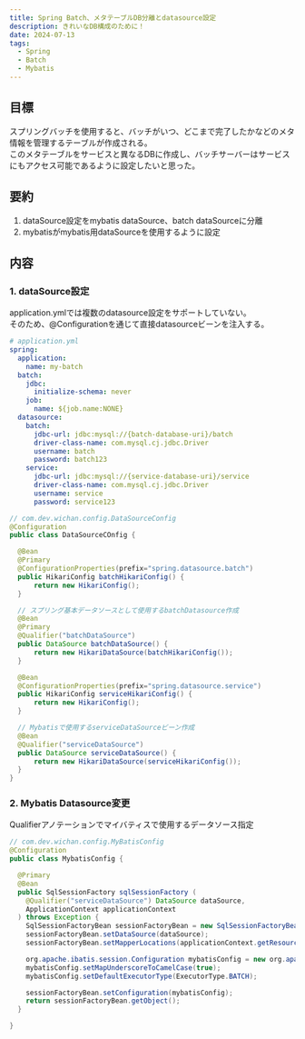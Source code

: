 ```yaml
---
title: Spring Batch、メタテーブルDB分離とdatasource設定
description: きれいなDB構成のために！
date: 2024-07-13
tags:
  - Spring
  - Batch
  - Mybatis
---
```


## 目標

スプリングバッチを使用すると、バッチがいつ、どこまで完了したかなどのメタ情報を管理するテーブルが作成される。  
このメタテーブルをサービスと異なるDBに作成し、バッチサーバーはサービスにもアクセス可能であるように設定したいと思った。

## 要約

1. dataSource設定をmybatis dataSource、batch dataSourceに分離
2. mybatisがmybatis用dataSourceを使用するように設定

## 内容

### 1. dataSource設定

application.ymlでは複数のdatasource設定をサポートしていない。  
そのため、@Configurationを通じて直接datasourceビーンを注入する。

```yaml showLineNumbers
# application.yml
spring:
  application:
    name: my-batch
  batch:
    jdbc:
      initialize-schema: never
    job:
      name: ${job.name:NONE}
  datasource:
    batch:
      jdbc-url: jdbc:mysql://{batch-database-uri}/batch
      driver-class-name: com.mysql.cj.jdbc.Driver
      username: batch
      password: batch123
    service:
      jdbc-url: jdbc:mysql://{service-database-uri}/service
      driver-class-name: com.mysql.cj.jdbc.Driver
      username: service
      password: service123
```

```java showLineNumbers
// com.dev.wichan.config.DataSourceConfig
@Configuration
public class DataSourceCOnfig {

  @Bean
  @Primary
  @ConfigurationProperties(prefix="spring.datasource.batch")
  public HikariConfig batchHikariConfig() {
      return new HikariConfig();
  }

  // スプリング基本データソースとして使用するbatchDatasource作成
  @Bean
  @Primary
  @Qualifier("batchDataSource")
  public DataSource batchDataSource() {
      return new HikariDataSource(batchHikariConfig());
  }

  @Bean
  @ConfigurationProperties(prefix="spring.datasource.service")
  public HikariConfig serviceHikariConfig() {
      return new HikariConfig();
  }

  // Mybatisで使用するserviceDataSourceビーン作成
  @Bean
  @Qualifier("serviceDataSource")
  public DataSource serviceDataSource() {
      return new HikariDataSource(serviceHikariConfig());
  }
}
```

### 2. Mybatis Datasource変更

Qualifierアノテーションでマイバティスで使用するデータソース指定

```java showLineNumbers
// com.dev.wichan.config.MyBatisConfig
@Configuration
public class MybatisConfig {

  @Primary
  @Bean
  public SqlSessionFactory sqlSessionFactory (
    @Qualifier("serviceDataSource") DataSource dataSource,
    ApplicationContext applicationContext
  ) throws Exception {
    SqlSessionFactoryBean sessionFactoryBean = new SqlSessionFactoryBean();
    sessionFactoryBean.setDataSource(dataSource);
    sessionFactoryBean.setMapperLocations(applicationContext.getResources("classpath:mapper/**/*.xml"));

    org.apache.ibatis.session.Configuration mybatisConfig = new org.apache.ibatis.session.Configuration();
    mybatisConfig.setMapUnderscoreToCamelCase(true);
    mybatisConfig.setDefaultExecutorType(ExecutorType.BATCH);

    sessionFactoryBean.setConfiguration(mybatisConfig);
    return sessionFactoryBean.getObject();
  }

}
```
